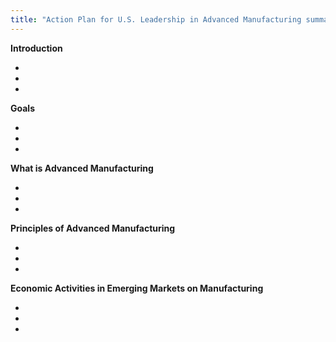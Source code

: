 ```yaml
---
title: "Action Plan for U.S. Leadership in Advanced Manufacturing summary"
---
```



**Introduction**

-   

-   

-   


**Goals**

-   

-   

-   


**What is Advanced Manufacturing**

-   

-   

-   

**Principles of Advanced Manufacturing**

-   

-   

-   


**Economic Activities in Emerging Markets on Manufacturing**

-   

-   

-   

